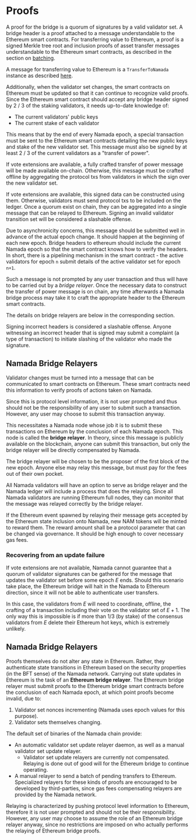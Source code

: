 # Proofs

A proof for the bridge is a quorum of signatures by a valid validator set. A 
bridge header is a proof attached to a message understandable to the 
Ethereum smart contracts. For transferring value to Ethereum, a proof is a 
signed Merkle tree root and inclusion proofs of asset transfer messages 
understandable to the Ethereum smart contracts, as described in the section on 
[batching](transfers_to_ethereum.mdx#batching).

A message for transferring value to Ethereum is a `TransferToNamada` 
instance as described 
[here](./transfers_to_ethereum.mdx#bridge-pool-validity-predicate).

Additionally, when the validator set changes, the smart contracts on
Ethereum must be updated so that it can continue to recognize valid proofs.
Since the Ethereum smart contract should accept any bridge
header signed by 2 / 3 of the staking validators, it needs up-to-date
knowledge of:
- The current validators' public keys
- The current stake of each validator

This means that by the end of every Namada epoch, a special transaction must be
sent to the Ethereum smart contracts detailing the new public keys and stake
of the new validator set. This message must also be signed by at least 2 / 3
of the current validators as a "transfer of power". 

If vote extensions are available, a fully crafted transfer of power message 
will be made available on-chain. Otherwise, this message must be crafted 
offline by aggregating the protocol txs from validators in which the sign 
over the new validator set.

If vote extensions are available, this signed data can be constructed
using them. Otherwise, validators must send protocol txs to be included on
the ledger. Once a quorum exist on chain, they can be aggregated into a
single message that can be relayed to Ethereum. Signing an
invalid  validator transition set will be considered a slashable offense.

Due to asynchronicity concerns, this message should be submitted well in
advance of the actual epoch change. It should happen at the beginning of each
new epoch. Bridge headers to ethereum should include the current Namada epoch
so that the smart contract knows how to verify the headers. In short, there
is a pipelining mechanism in the smart contract - the active validators for epoch `n` submit details of the active validator set for epoch `n+1`.

Such a message is not prompted by any user transaction and thus will have
to be carried out by a _bridge relayer_. Once the necessary data to 
construct the transfer of power  message is on chain, any time afterwards a 
Namada bridge process may take it to craft the appropriate header to the 
Ethereum smart contracts.

The details on bridge relayers are below in the corresponding section.

Signing incorrect headers is considered a slashable offense. Anyone witnessing
an incorrect header that is signed may submit a complaint (a type of transaction)
to initiate slashing of the validator who made the signature.

## Namada Bridge Relayers

Validator changes must be turned into a message that can be communicated to
smart contracts on Ethereum. These smart contracts need this information
to verify proofs of actions taken on Namada.

Since this is protocol level information, it is not user prompted and thus
should not be the responsibility of any user to submit such a transaction.
However, any user may choose to submit this transaction anyway.

This necessitates a Namada node whose job it is to submit these transactions on
Ethereum by the conclusion of each Namada epoch. This node is called the
__bridge relayer__. In theory, since this message is publicly available
on the blockchain, anyone can submit this transaction, but only the
bridge relayer will be directly compensated by Namada.

The bridge relayer will be chosen to be the proposer of the first block of the 
new epoch. Anyone else may relay this message, but must pay for the fees out of
their own pocket.

All Namada validators will have an option to serve as bridge relayer and
the Namada ledger will include a process that does the relaying. Since all
Namada validators are running Ethereum full nodes, they can monitor
that the message was relayed correctly by the bridge relayer.

If the Ethereum event spawned by relaying their message gets accepted by the
Ethereum state inclusion onto Namada, new NAM tokens will be minted to
reward them. The reward amount shall be a protocol parameter that can be
changed via governance. It should be high enough to cover necessary gas fees.

### Recovering from an update failure

If vote extensions are not available, Namada cannot guarantee that a quorum of 
validator signatures can be gathered for the message that updates the 
validator set before some epoch $E$ ends. Should this scenario take place,
the Ethereum bridge will halt in the Namada to Ethereum direction, since
it will not be able to authenticate user transfers.

In this case, the validators from $E$ will need to coordinate, offline, the
crafting of a transaction including their vote on the validator set of $E + 1$.
The only way this is impossible is if more than $1/3$ (by stake) of the consensus
validators from $E$ delete their Ethereum hot keys, which is extremely unlikely.

## Namada Bridge Relayers

Proofs themselves do not alter any state in Ethereum. Rather, they
authenticate state transitions in Ethereum based on the security
properties (in the BFT sense) of the Namada network. Carrying out
state updates in Ethereum is the task of an __Ethereum bridge relayer__.
The Ethereum bridge relayer must submit proofs to the Ethereum
bridge smart contracts before the conclusion of each Namada epoch, at
which point proofs become invalid, due to:

1. Validator set nonces incrementing (Namada uses epoch values for this purpose).
2. Validator sets themselves changing.

The default set of binaries of the Namada chain provide:

- An automatic validator set update relayer daemon, as well as a manual
  validator set update relayer.
    + Validator set update relayers are currently not compensated.
      Relaying is done out of good will for the Ethereum bridge to continue
      operating.
- A manual relayer to send a batch of pending transfers to Ethereum.
  Specialized relayers for these kinds of proofs are encouraged to be developed
  by third-parties, since gas fees compensating relayers are provided by the
  Namada network.

Relaying is characterized by pushing protocol level information to Ethereum,
therefore it is not user prompted and should not be their responsibility.
However, any user may choose to assume the role of an Ethereum bridge
relayer anyway, since no restrictions are imposed on who actually performs
the relaying of Ethereum bridge proofs.
